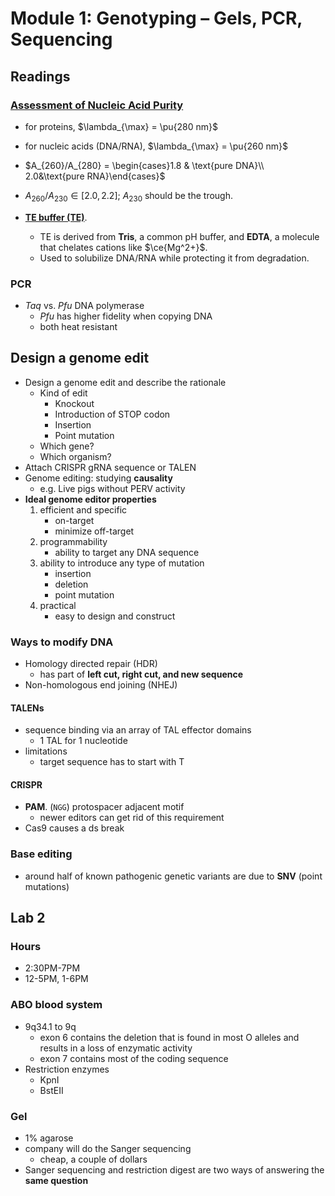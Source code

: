# Module 1: Genotyping &ndash; Gels, PCR, Sequencing

## Readings

### [Assessment of Nucleic Acid Purity](https://tools.thermofisher.com/content/sfs/brochures/TN52646-E-0215M-NucleicAcid.pdf)
- for proteins, $\lambda_{\max} = \pu{280 nm}$
- for nucleic acids (DNA/RNA), $\lambda_{\max} = \pu{260 nm}$

- $A_{260}/A_{280} = \begin{cases}1.8 & \text{pure DNA}\\ 2.0&\text{pure RNA}\end{cases}$
- $A_{260}/A_{230} \in [2.0, 2.2]$; $A_{230}$ should be the trough.

- [**TE buffer (TE)**](https://en.wikipedia.org/wiki/TE_buffer).
  - TE is derived from **Tris**, a common pH buffer, and **EDTA**, a molecule that chelates cations like $\ce{Mg^2+}$.
  - Used to solubilize DNA/RNA while protecting it from degradation.

### PCR
- _Taq_ vs. _Pfu_ DNA polymerase
  - _Pfu_ has higher fidelity when copying DNA
  - both heat resistant

## Design a genome edit
- Design a genome edit and describe the rationale
  - Kind of edit
    - Knockout
    - Introduction of STOP codon
    - Insertion
    - Point mutation
  - Which gene?
  - Which organism?
- Attach CRISPR gRNA sequence or TALEN
- Genome editing: studying **causality**
  - e.g. Live pigs without PERV activity
- **Ideal genome editor properties**
  1. efficient and specific
      - on-target
      - minimize off-target
  2. programmability
      - ability to target any DNA sequence
  3. ability to introduce any type of mutation
      - insertion
      - deletion
      - point mutation
  4. practical
      - easy to design and construct

### Ways to modify DNA
- Homology directed repair (HDR)
  - has part of **left cut, right cut, and new sequence**
- Non-homologous end joining (NHEJ)

#### TALENs
- sequence binding via an array of TAL effector domains
  - 1 TAL for 1 nucleotide
- limitations
  - target sequence has to start with T

#### CRISPR
- **PAM**. (`NGG`) protospacer adjacent motif
  - newer editors can get rid of this requirement
- Cas9 causes a ds break

### Base editing
- around half of known pathogenic genetic variants are due to **SNV** (point mutations)

## Lab 2

### Hours
- 2:30PM-7PM
- 12-5PM, 1-6PM

### ABO blood system
- 9q34.1 to 9q
  - exon 6 contains the deletion that is found in most O alleles and results in a loss of enzymatic activity
  - exon 7 contains most of the coding sequence
- Restriction enzymes
  - KpnI
  - BstEII

### Gel
- 1% agarose
- company will do the Sanger sequencing
  - cheap, a couple of dollars
- Sanger sequencing and restriction digest are two ways of answering the **same question**